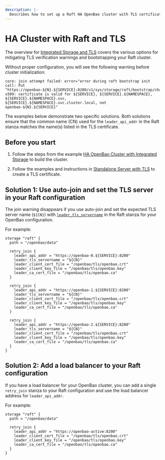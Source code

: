```yaml
---
description: |-
  Describes how to set up a Raft HA OpenBao cluster with TLS certificate
---
```


# HA Cluster with Raft and TLS

The overview for [Integrated Storage and
TLS](/docs/concepts/integrated-storage#integrated-storage-and-tls) covers
the various options for mitigating TLS verification warnings and bootstrapping
your Raft cluster.

Without proper configuration, you will see the following warning before cluster
initialization:
```shell
core: join attempt failed: error="error during raft bootstrap init call: Put "https://openbao-${N}.${SERVICE}:8200/v1/sys/storage/raft/bootstrap/challenge": x509: certificate is valid for ${SERVICE}, ${SERVICE}.${NAMESPACE}, ${SERVICE}.${NAMESPACE}.svc, ${SERVICE}.${NAMESPACE}.svc.cluster.local, not openbao-${N}.${SERVICE}"
```

The examples below demonstrate two specific solutions. Both solutions ensure
that the common name (CN) used for the `leader_api_addr` in the Raft stanza
matches the name(s) listed in the TLS certificate.

## Before you start

1. Follow the steps from the example [HA OpenBao Cluster with Integrated
Storage](/docs/platform/k8s/helm/examples/ha-with-raft) to build the cluster.

2. Follow the examples and instructions in [Standalone Server with
TLS](/docs/platform/k8s/helm/examples/standalone-tls) to create a TLS
certificate.

## Solution 1: Use auto-join and set the TLS server in your Raft configuration

The join warning disappears if you use auto-join and set the expected TLS
server name (`${CN}`) with
[`leader_tls_servername`](/docs/configuration/storage/raft#leader_tls_servername)
in the Raft stanza for your OpenBao configuration.

For example:

```hcl {6,14,22}
storage "raft" {
  path = "/openbao/data"

  retry_join {
    leader_api_addr = "https://openbao-0.${SERVICE}:8200"
    leader_tls_servername = "${CN}"
    leader_client_cert_file = "/openbao/tls/openbao.crt"
    leader_client_key_file = "/openbao/tls/openbao.key"
    leader_ca_cert_file = "/openbao/tls/openbao.ca"
  }

  retry_join {
    leader_api_addr = "https://openbao-1.${SERVICE}:8200"
    leader_tls_servername = "${CN}"
    leader_client_cert_file = "/openbao/tls/openbao.crt"
    leader_client_key_file = "/openbao/tls/openbao.key"
    leader_ca_cert_file = "/openbao/tls/openbao.ca"
  }

  retry_join {
    leader_api_addr = "https://openbao-2.${SERVICE}:8200"
    leader_tls_servername = "${CN}"
    leader_client_cert_file = "/openbao/tls/openbao.crt"
    leader_client_key_file = "/openbao/tls/openbao.key"
    leader_ca_cert_file = "/openbao/tls/openbao.ca"
  }
}
```

## Solution 2:  Add a load balancer to your Raft configuration

If you have a load balancer for your OpenBao cluster, you can add a single
`retry_join` stanza to your Raft configuration and use the load balancer
address for `leader_api_addr`.

For example:

```hcl {5}
storage "raft" {
  path = "/openbao/data"

  retry_join {
    leader_api_addr = "https://openbao-active:8200"
    leader_client_cert_file = "/openbao/tls/openbao.crt"
    leader_client_key_file = "/openbao/tls/openbao.key"
    leader_ca_cert_file = "/openbao/tls/openbao.ca"
  }
}
```

